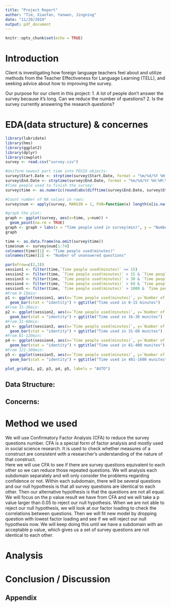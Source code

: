 ```yaml
---
title: "Project Report"
author: "Tim, Xiaofan, Yanwen, Jingning"
date: "11/20/2019"
output: pdf_document
---
```


```r
knitr::opts_chunk$set(echo = TRUE)
```

# Introduction
Client is investigating how foreign language teachers feel about and utilize methods from the Teacher Effectiveness for Language Learning (TELL), and seeking advice about how to improving the survey.

Our purpose for our client in this project: 
1.  A lot of people don’t answer the survey because it’s long. Can we reduce the number of questions?
2.  Is the survey currently answering the research questions?

# EDA(data structure) & concernes
```r
library(lubridate)
library(hms)
library(ggplot2)
library(dplyr)
library(cowplot)
survey <- read.csv("survey.csv")

#Uniform newest part time into POSIX objects:
survey$Start.Date <- strptime(survey$Start.Date, format = "%m/%d/%Y %H:%M:%S")
survey$End.Date <- strptime(survey$End.Date, format = "%m/%d/%Y %H:%M:%S")
#Time people used to finish the survey:
survey$time <- as.numeric(round(abs(difftime(survey$End.Date, survey$Start.Date, units = "mins")),2))

#Count number of NA values in rows:
survey$num <- apply(survey, MARGIN = 1, FUN=function(x) length(x[is.na(x)]))

#graph the plot:
graph <- ggplot(survey, aes(x=time, y=num)) +
  geom_point(na.rm = TRUE)
graph <- graph + labs(x = "Time people used in survey(min)", y = "Number of questions they didn't answer") 
graph

time <- as.data.frame(na.omit(survey$time))
time$num <- survey$num[1:74]
colnames(time)[1] <- "Time people used(minutes)"
colnames(time)[2] <- "Number of unanswered questions"

par(mfrow=c(2,3))
session1 <- filter(time,`Time people used(minutes)` <= 15)
session2 <- filter(time, `Time people used(minutes)` > 15 & `Time people used(minutes)` <= 30)
session3 <- filter(time, `Time people used(minutes)` > 30 & `Time people used(minutes)` <= 60)
session4 <- filter(time, `Time people used(minutes)` > 60 & `Time people used(minutes)` <= 1000)
session5 <- filter(time, `Time people used(minutes)` > 1000 & `Time people used(minutes)` <= 1600)
#From 0-15min:
p1 <- ggplot(session1, aes(x=`Time people used(minutes)`, y=`Number of unanswered questions`)) + 
  geom_bar(stat = "identity") + ggtitle("Time used in 0-15 minutes") 
#From 15-30min:
p2 <- ggplot(session2, aes(x=`Time people used(minutes)`, y=`Number of unanswered questions`)) + 
  geom_bar(stat = "identity") + ggtitle("Time used in 16-30 munites")
#From 31-60min:
p3 <- ggplot(session3, aes(x=`Time people used(minutes)`, y=`Number of unanswered questions`)) + 
  geom_bar(stat = "identity") + ggtitle("Time used in 31-60 munites")
#From 61-120min:
p4 <- ggplot(session4, aes(x=`Time people used(minutes)`, y=`Number of unanswered questions`)) + 
  geom_bar(stat = "identity") + ggtitle("Time used in 61-400 munites")
#From 121-300min:
p5 <- ggplot(session5, aes(x=`Time people used(minutes)`, y=`Number of unanswered questions`)) + 
  geom_bar(stat = "identity") + ggtitle("Time used in 401-1600 munites")

plot_grid(p1, p2, p3, p4, p5, labels = "AUTO")
```

## Data Structure:

## Concerns:

# Method we used 
We will use Confirmatory Factor Analysis (CFA) to reduce the survey questions number.  CFA is a special form of factor analysis and mostly used in social science research. It is used to check whether measures of a construct are consistent with a researcher's understanding of the nature of that construct.  
Here we will use CFA to see if there are survey questions equivalent to each other so we can reduce those repeated questions. We will analysis each subdomain separately and will only consider the problems regarding confidence or not. Within each subdomain, there will be several questions and our null hypothesis is that all survey questions are identical to each other. Then our alternative hypothesis is that the questions are not all equal.  
We will focus on the p value result we have from CFA and we will take a p value larger than 0.05 to reject our null hypothesis. When we are not able to reject our null hypothesis, we will look at our factor loading to check the correlations between questions. Then we will fit new model by dropping question with lowest factor loading and see if we will reject our null hypothesis now. We will keep doing this until we have a subdomain with an acceptable p value, which gives us a set of survey questions are not identical to each other.

# Analysis


# Conclusion / Discussion


## Appendix
